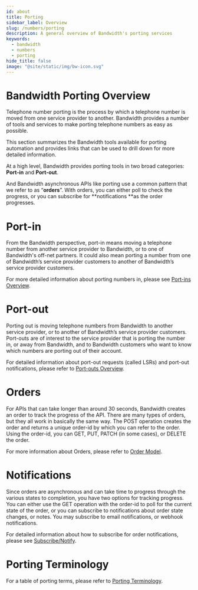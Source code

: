 ```yaml
---
id: about
title: Porting
sidebar_label: Overview
slug: /numbers/porting
description: A general overview of Bandwidth's porting services
keywords:
  - bandwidth
  - numbers
  - porting
hide_title: false
image: "@site/static/img/bw-icon.svg"
---
```


# Bandwidth Porting Overview

Telephone number porting is the process by which a telephone number is moved from one service provider to another. Bandwidth provides a number of tools and services to make porting telephone numbers as easy as possible.

This section summarizes the Bandwidth tools available for porting automation and provides links that can be used to drill down for more detailed information.

At a high level, Bandwidth provides porting tools in two broad categories: **Port-in** and **Port-out**.

And Bandwidth asynchronous APIs like porting use a common pattern that we refer to as “**orders**”. With orders, you can either poll to check the progress, or you can subscribe for **notifications **as the order progresses.

# Port-in

From the Bandwidth perspective, port-in means moving a telephone number from another service provider to Bandwidth, or to one of Bandwidth's off-net partners. It could also mean porting a number from one of Bandwidth’s service provider customers to another of Bandwidth’s service provider customers.

For more detailed information about porting numbers in, please see [Port-ins Overview](/docs/numbers/porting/port-ins).

# Port-out

Porting out is moving telephone numbers from Bandwidth to another service provider, or to another of Bandwidth’s service provider customers. Port-outs are of interest to the service provider that is porting the number in, or away from Bandwidth, and to Bandwidth customers who want to know which numbers are porting out of their account.

For detailed information about port-out requests (called LSRs) and port-out notifications, please refer to [Port-outs Overview](/docs/numbers/porting/port-outs).

# Orders

For APIs that can take longer than around 30 seconds, Bandwidth creates an order to track the progress of the API. There are many types of orders, but they all work in basically the same way. The POST operation creates the order and returns a unique order-id by which you can refer to the order. Using the order-id, you can GET, PUT, PATCH (in some cases), or DELETE the order.

For more information about Orders, please refer to [Order Model](/docs/numbers/porting/orderModel).

# Notifications

Since orders are asynchronous and can take time to progress through the various states to completion, you have two options for tracking progress. You can either use the GET operation with the order-id to poll for the current state of the order, or you can subscribe to notifications about order state changes, or notes. You may subscribe to email notifications, or webhook notifications.

For detailed information about how to subscribe for order notifications, please see [Subscribe/Notify](//apis/numbers/#operation/CreateSubscriptions).

# Porting Terminology

For a table of porting terms, please refer to [Porting Terminology](/docs/numbers/porting/terminology).
